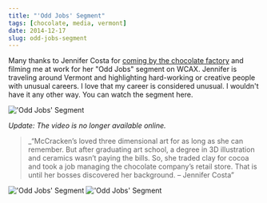 ```yaml
---
title: "'Odd Jobs' Segment"
tags: [chocolate, media, vermont]
date: 2014-12-17
slug: odd-jobs-segment
---
```



Many thanks to Jennifer Costa for [coming by the chocolate factory](http://www.wcax.com/story/27640986/odd-jobs-chocolate-sculptor) and filming me at work for her "Odd Jobs" segment on WCAX. Jennifer is traveling around Vermont and highlighting hard-working or creative people with unusual careers. I love that my career is considered unusual. I wouldn't have it any other way. You can watch the segment here.

<Image src="/src/assets/odd-jobs-1.jpg" alt="'Odd Jobs' Segment" width={400} height={300} />

_Update: The video is no longer available online._

> _“McCracken’s loved three dimensional art for as long as she can remember. But after graduating art school, a degree in 3D illustration and ceramics wasn’t paying the bills. So, she traded clay for cocoa and took a job managing the chocolate company’s retail store. That is until her bosses discovered her background. – Jennifer Costa”

<Image src="/src/assets/odd-jobs-2.jpg" alt="'Odd Jobs' Segment" width={400} height={300} />

<Image src="/src/assets/odd-jobs-3.jpg" alt="'Odd Jobs' Segment" width={400} height={300} />
